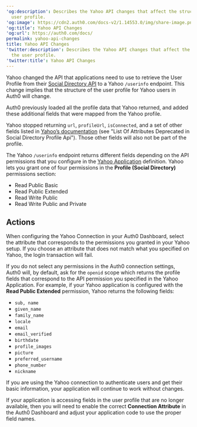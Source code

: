 ---
'og:description': Describes the Yahoo API changes that affect the structure of the
  user profile.
'og:image': https://cdn2.auth0.com/docs-v2/1.14553.0/img/share-image.png
'og:title': Yahoo API Changes
'og:url': https://auth0.com/docs/
permalink: yahoo-api-changes
title: Yahoo API Changes
'twitter:description': Describes the Yahoo API changes that affect the structure of
  the user profile.
'twitter:title': Yahoo API Changes
---
Yahoo changed the API that applications need to use to retrieve the User Profile from their [Social Directory API](https://developer.yahoo.com/oauth/social-directory-eol/) to a Yahoo `/userinfo` endpoint. This change implies that the structure of the user profile for Yahoo users in Auth0 will change.

Auth0 previously loaded all the profile data that Yahoo returned, and added these additional fields that were mapped from the Yahoo profile.

Yahoo stopped returning `url`, `profileUrl`, `isConnected`, and a set of other fields listed in [Yahoo’s documentation](https://developer.yahoo.com/oauth/social-directory-eol/) (see "List Of Attributes Deprecated in Social Directory Profile Api"). Those other fields will also not be part of the profile.

The Yahoo `/userinfo` endpoint returns different fields depending on the API permissions that you configure in the [Yahoo Application](https://developer.yahoo.com/apps/) definition. Yahoo lets you grant one of four permissions in the **Profile (Social Directory)** permissions section:

* Read Public Basic
* Read Public Extended
* Read Write Public
* Read Write Public and Private

## Actions

When configuring the Yahoo Connection in your <Tooltip tip="Auth0 Dashboard: Auth0's main product to configure your services." cta="View Glossary" href="/docs/glossary?term=Auth0+Dashboard">Auth0 Dashboard</Tooltip>, select the attribute that corresponds to the permissions you granted in your Yahoo setup. If you choose an attribute that does not match what you specified on Yahoo, the login transaction will fail.

If you do not select any permissions in the Auth0 connection settings, Auth0 will, by default, ask for the `openid` scope which returns the profile fields that correspond to the API permission you specified in the Yahoo Application. For example, if your Yahoo application is configured with the **Read Public Extended** permission, Yahoo returns the following fields:

* `sub, name`
* `given_name`
* `family_name`
* `locale`
* `email`
* `email_verified`
* `birthdate`
* `profile_images`
* `picture`
* `preferred_username`
* `phone_number`
* `nickname`

If you are using the Yahoo connection to authenticate users and get their basic information, your application will continue to work without changes.

If your application is accessing fields in the user profile that are no longer available, then you will need to enable the correct **Connection Attribute** in the Auth0 Dashboard and adjust your application code to use the proper field names.